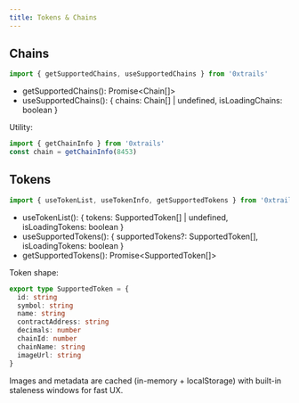 ```yaml
---
title: Tokens & Chains
---
```


## Chains

```ts
import { getSupportedChains, useSupportedChains } from '0xtrails'
```

- getSupportedChains(): Promise\<Chain\[\]\>
- useSupportedChains(): \{ chains: Chain\[\] \| undefined, isLoadingChains: boolean \}

Utility:

```ts
import { getChainInfo } from '0xtrails'
const chain = getChainInfo(8453)
```

## Tokens

```ts
import { useTokenList, useTokenInfo, getSupportedTokens } from '0xtrails'
```

- useTokenList(): \{ tokens: SupportedToken\[\] \| undefined, isLoadingTokens: boolean \}
- useSupportedTokens(): \{ supportedTokens?: SupportedToken\[\], isLoadingTokens: boolean \}
- getSupportedTokens(): Promise\<SupportedToken\[\]\>

Token shape:

```ts
export type SupportedToken = {
  id: string
  symbol: string
  name: string
  contractAddress: string
  decimals: number
  chainId: number
  chainName: string
  imageUrl: string
}
```

Images and metadata are cached (in-memory + localStorage) with built-in staleness windows for fast UX. 